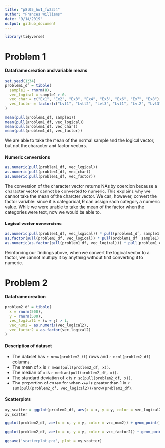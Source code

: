 ```yaml
---
title: "p8105_hw1_fw2334"
author: "Frances Williams"
date: "9/18/2019"
output: github_document
---
```


```r
library(tidyverse)
```

# Problem 1

#### Dataframe creation and variable means
```r
set.seed(1234)
problem1_df = tibble(
  sample1 = rnorm(8),
  vec_logical = sample1 > 0,
  vec_char = c("Ex1", "Ex2", "Ex3", "Ex4", "Ex5", "Ex6", "Ex7", "Ex8"),
  vec_factor = factor(c("Lvl1", "Lvll2", "Lvl3", "Lvl1", "Lvl2", "Lvl3", "Lvl1", "Lvl2"))
)

mean(pull(problem1_df, sample1))
mean(pull(problem1_df, vec_logical))
mean(pull(problem1_df, vec_char))
mean(pull(problem1_df, vec_factor))
```

We are able to take the mean of the normal sample and the logical vector, but not the character and factor vectors.

#### Numeric conversions
```r
as.numeric(pull(problem1_df, vec_logical))
as.numeric(pull(problem1_df, vec_char))
as.numeric(pull(problem1_df, vec_factor))
```
The conversion of the character vector returns NAs by coercion because a character vector cannot be converted to numeric. This explains why we cannot take the mean of the charcter vector. 
We can, however, convert the factor variable: since it is categorical, R can assign each category a numeric value. While we were unable to take the mean of the factor when the categories were text, now we would be able to. 

#### Logical vector conversions
```r
as.numeric(pull(problem1_df, vec_logical)) * pull(problem1_df, sample1)
as.factor(pull(problem1_df, vec_logical)) * pull(problem1_df, sample1)
as.numeric(as.factor(pull(problem1_df, vec_logical))) * pull(problem1_df, sample1)
```
Reinforcing our findings above, when we convert the logical vector to a factor, we cannot multiply it by anything without first converting it to numeric.

# Problem 2

#### Dataframe creation
```r
problem2_df = tibble(
  x = rnorm(500),
  y = rnorm(500),
  vec_logical2 = (x + y) > 1,
  vec_num2 = as.numeric(vec_logical2),
  vec_factor2 = as.factor(vec_logical2)
)
```

#### Description of dataset
* The dataset has `r nrow(problem2_df)` rows and `r ncol(problem2_df)` columns.
* The mean of `x` is `r mean(pull(problem2_df, x))`.
* The median of `x` is `r median(pull(problem2_df, x))`.
* The standard deviation of `x` is `r sd(pull(problem2_df, x))`.
* The proportion of cases for when `x+y` is greater than 1 is `r sum(pull(problem2_df, vec_logical2))/nrow(problem2_df)`.

#### Scatterplots
```r
xy_scatter = ggplot(problem2_df, aes(x = x, y = y, color = vec_logical2)) + geom_point()
xy_scatter

ggplot(problem2_df, aes(x = x, y = y, color = vec_num2)) + geom_point()

ggplot(problem2_df, aes(x = x, y = y, color = vec_factor2)) + geom_point()

ggsave('scatterplot.png', plot = xy_scatter)
```



